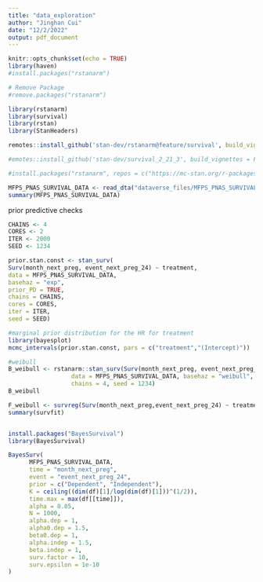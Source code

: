 ```yaml
---
title: "data_exploration"
author: "Jinghan Cui"
date: "12/2/2022"
output: pdf_document
---
```


```r
knitr::opts_chunk$set(echo = TRUE)
library(haven)
#install.packages("rstanarm")

# Remove Package
#remove.packages("rstanarm")

library(rstanarm)
library(survival)
library(rstan)
library(StanHeaders)

remotes::install_github('stan-dev/rstanarm@feature/survival', build_vignettes = FALSE)

#emotes::install_github('stan-dev/survival_2_21_3', build_vignettes = FALSE)

#install.packages("rstanarm", repos = c("https://mc-stan.org/r-packages/"))
```

```r
MFPS_PNAS_SURVIVAL_DATA <- read_dta("dataverse_files/MFPS_PNAS_SURVIVAL_DATA.dta")
summary(MFPS_PNAS_SURVIVAL_DATA)

```
prior predictive checks
```r
CHAINS <- 4
CORES <- 2
ITER <- 2000
SEED <- 1234

prior.stan.const <- stan_surv(
Surv(month_next_preg, event_next_preg_24) ~ treatment,
data = MFPS_PNAS_SURVIVAL_DATA,
basehaz = "exp",
prior_PD = TRUE,
chains = CHAINS,
cores = CORES,
iter = ITER,
seed = SEED)

#marginal prior distribution for the HR for treatment
library(bayesplot)
mcmc_intervals(prior.stan.const, pars = c("treatment","(Intercept)"))
```

```r
#weibull
B_weibull <- rstanarm::stan_surv(Surv(month_next_preg, event_next_preg_24) ~ treatment, 
                  data = MFPS_PNAS_SURVIVAL_DATA, basehaz = "weibull", 
                  chains = 4, seed = 1234)
B_weibull

F_weibull <- survreg(Surv(month_next_preg,event_next_preg_24) ~ treatment, data = MFPS_PNAS_SURVIVAL_DATA, dist = "weibull")
summary(survfit)


```
```r

```


```r
install.packages("BayesSurvival")
library(BayesSurvival)

BayesSurv(
      MFPS_PNAS_SURVIVAL_DATA,
      time = "month_next_preg",
      event = "event_next_preg_24",
      prior = c("Dependent", "Independent"),
      K = ceiling((dim(df)[1]/log(dim(df)[1]))^(1/2)),
      time.max = max(df[[time]]),
      alpha = 0.05,
      N = 1000,
      alpha.dep = 1,
      alpha0.dep = 1.5,
      beta0.dep = 1,
      alpha.indep = 1.5,
      beta.indep = 1,
      surv.factor = 10,
      surv.epsilon = 1e-10
)

```

